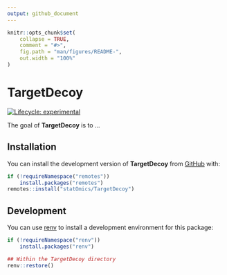```yaml
---
output: github_document
---
```


<!-- README.md is generated from README.Rmd. Please edit that file -->

```r
knitr::opts_chunk$set(
    collapse = TRUE,
    comment = "#>",
    fig.path = "man/figures/README-",
    out.width = "100%"
)
```

# TargetDecoy

<!-- badges: start -->
[![Lifecycle: experimental](https://img.shields.io/badge/lifecycle-experimental-orange.svg)](https://lifecycle.r-lib.org/articles/stages.html#experimental)
<!-- [![BioC status](http://www.bioconductor.org/shields/build/release/bioc/TargetDecoy.svg)](https://bioconductor.org/checkResults/release/bioc-LATEST/TargetDecoy) -->
<!-- badges: end -->

The goal of __TargetDecoy__ is to ...

## Installation

You can install the development version of __TargetDecoy__ from [GitHub](https://github.com/statOmics/TargetDecoy) with:

``` r
if (!requireNamespace("remotes"))
    install.packages("remotes")
remotes::install("statOmics/TargetDecoy")
```

<!-- ## Example -->

<!-- This is a basic example which shows you how to solve a common problem: -->

<!-- ```{r example} -->
<!-- library(TargetDecoy) -->
<!-- ## basic example code -->
<!-- ``` -->

## Development

You can use [renv](https://rstudio.github.io/renv/index.html) to install a
development environment for this package:

``` r
if (!requireNamespace("renv"))
    install.packages("renv")

## Within the TargetDecoy directory
renv::restore()
```
